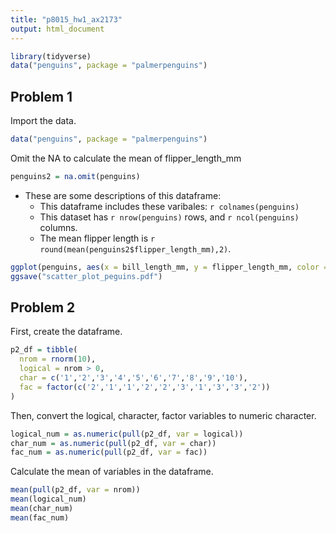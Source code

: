 ```yaml
---
title: "p8015_hw1_ax2173"
output: html_document
---
```


```r
library(tidyverse)
data("penguins", package = "palmerpenguins")
```

## Problem 1

Import the data.

```r
data("penguins", package = "palmerpenguins")
```

Omit the NA to calculate the mean of flipper_length_mm

```r
penguins2 = na.omit(penguins)
```

* These are some descriptions of this dataframe:
  * This dataframe includes these varibales: `r colnames(penguins)`
  * This dataset has `r nrow(penguins)` rows, and  `r ncol(penguins)` columns.
  * The mean flipper length is `r round(mean(penguins2$flipper_length_mm),2)`.
  
```r
ggplot(penguins, aes(x = bill_length_mm, y = flipper_length_mm, color = "red")) + geom_point()
ggsave("scatter_plot_peguins.pdf")
```



## Problem 2

First, create the dataframe.

```r
p2_df = tibble(
  nrom = rnorm(10),
  logical = nrom > 0,
  char = c('1','2','3','4','5','6','7','8','9','10'),
  fac = factor(c('2','1','1','2','2','3','1','3','3','2'))
)
```

Then, convert the logical, character, factor variables to numeric character.

```r
logical_num = as.numeric(pull(p2_df, var = logical))
char_num = as.numeric(pull(p2_df, var = char))
fac_num = as.numeric(pull(p2_df, var = fac))
```

Calculate the mean of variables in the dataframe.

```r
mean(pull(p2_df, var = nrom))
mean(logical_num)
mean(char_num)
mean(fac_num)
```

